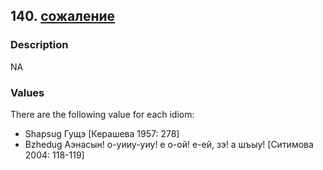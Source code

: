 ## 140. <a href =  'https://agricolamz.github.io/The_Circassian_Isoglosses_Database/140.html'>сожаление</a>
### Description

NA


### Values
There are the following value for each idiom:

* Shapsug Гущэ [Керашева 1957: 278]
* Bzhedug Аэнасын! о-уииу-уиу! е о-ой! е-ей, зэ! а шъыу! [Ситимова 2004: 118-119]

